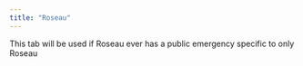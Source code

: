 ```yaml
---
title: "Roseau"
---
```


This tab will be used if Roseau ever has a public emergency specific to only Roseau
